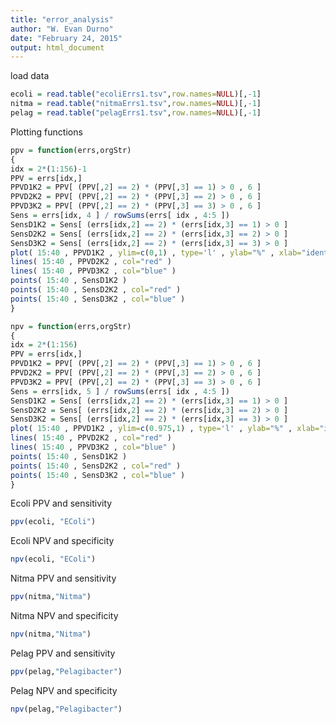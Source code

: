 ```yaml
---
title: "error_analysis"
author: "W. Evan Durno"
date: "February 24, 2015"
output: html_document
---
```


load data
```r
ecoli = read.table("ecoliErrs1.tsv",row.names=NULL)[,-1] 
nitma = read.table("nitmaErrs1.tsv",row.names=NULL)[,-1] 
pelag = read.table("pelagErrs1.tsv",row.names=NULL)[,-1] 
```

Plotting functions
```r
ppv = function(errs,orgStr)
{
idx = 2*(1:156)-1
PPV = errs[idx,]
PPVD1K2 = PPV[ (PPV[,2] == 2) * (PPV[,3] == 1) > 0 , 6 ]
PPVD2K2 = PPV[ (PPV[,2] == 2) * (PPV[,3] == 2) > 0 , 6 ]
PPVD3K2 = PPV[ (PPV[,2] == 2) * (PPV[,3] == 3) > 0 , 6 ]
Sens = errs[idx, 4 ] / rowSums(errs[ idx , 4:5 ])
SensD1K2 = Sens[ (errs[idx,2] == 2) * (errs[idx,3] == 1) > 0 ]
SensD2K2 = Sens[ (errs[idx,2] == 2) * (errs[idx,3] == 2) > 0 ]
SensD3K2 = Sens[ (errs[idx,2] == 2) * (errs[idx,3] == 3) > 0 ]
plot( 15:40 , PPVD1K2 , ylim=c(0,1) , type='l' , ylab="%" , xlab="identity filter stringency" , main=paste(orgStr,"PPV (lines), Sensitivity (points)\nTwo clusters\nD=1 (black), 2 (red), 3 (blue)") ) 
lines( 15:40 , PPVD2K2 , col="red" ) 
lines( 15:40 , PPVD3K2 , col="blue" ) 
points( 15:40 , SensD1K2 )
points( 15:40 , SensD2K2 , col="red" )
points( 15:40 , SensD3K2 , col="blue" )
}

npv = function(errs,orgStr)
{
idx = 2*(1:156)
PPV = errs[idx,]
PPVD1K2 = PPV[ (PPV[,2] == 2) * (PPV[,3] == 1) > 0 , 6 ]
PPVD2K2 = PPV[ (PPV[,2] == 2) * (PPV[,3] == 2) > 0 , 6 ]
PPVD3K2 = PPV[ (PPV[,2] == 2) * (PPV[,3] == 3) > 0 , 6 ]
Sens = errs[idx, 5 ] / rowSums(errs[ idx , 4:5 ])
SensD1K2 = Sens[ (errs[idx,2] == 2) * (errs[idx,3] == 1) > 0 ]
SensD2K2 = Sens[ (errs[idx,2] == 2) * (errs[idx,3] == 2) > 0 ]
SensD3K2 = Sens[ (errs[idx,2] == 2) * (errs[idx,3] == 3) > 0 ]
plot( 15:40 , PPVD1K2 , ylim=c(0.975,1) , type='l' , ylab="%" , xlab="identity filter stringency" , main=paste(orgStr,"NPV (lines), Specificity (points)\nTwo clusters\nD=1 (black), 2 (red), 3 (blue)") ) 
lines( 15:40 , PPVD2K2 , col="red" ) 
lines( 15:40 , PPVD3K2 , col="blue" ) 
points( 15:40 , SensD1K2 )
points( 15:40 , SensD2K2 , col="red" )
points( 15:40 , SensD3K2 , col="blue" )
}
```

Ecoli PPV and sensitivity
```r
ppv(ecoli, "EColi")
```

Ecoli NPV and specificity
```r
npv(ecoli, "EColi")
```

Nitma PPV and sensitivity
```r
ppv(nitma,"Nitma")
```

Nitma NPV and specificity
```r
npv(nitma,"Nitma")
```

Pelag PPV and sensitivity
```r
ppv(pelag,"Pelagibacter")
```

Pelag NPV and specificity
```r
npv(pelag,"Pelagibacter")
```


